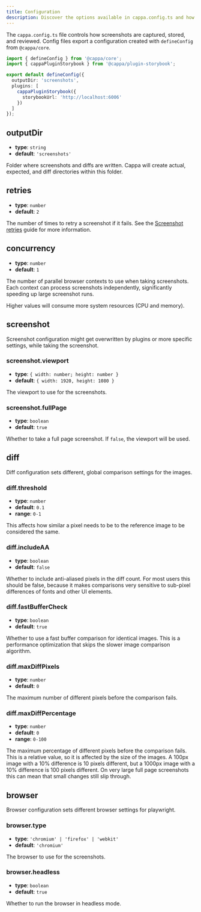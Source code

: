 ```yaml
---
title: Configuration
description: Discover the options available in cappa.config.ts and how to customize them.
---
```


The `cappa.config.ts` file controls how screenshots are captured, stored, and reviewed. Config files
export a configuration created with `defineConfig` from `@cappa/core`.

```ts
import { defineConfig } from '@cappa/core';
import { cappaPluginStorybook } from '@cappa/plugin-storybook';

export default defineConfig({
  outputDir: 'screenshots',
  plugins: [
    cappaPluginStorybook({
      storybookUrl: 'http://localhost:6006'
    })
  ]
});
```

## outputDir

- **type**: `string`
- **default**: `'screenshots'`

Folder where screenshots and diffs are written.
Cappa will create actual, expected, and diff directories within this folder.

## retries

- **type**: `number`
- **default**: `2`

The number of times to retry a screenshot if it fails. See the [Screenshot retries](screenshot-retries) guide for more information.

## concurrency

- **type**: `number`
- **default**: `1`

The number of parallel browser contexts to use when taking screenshots. Each context can process screenshots independently, significantly speeding up large screenshot runs.

Higher values will consume more system resources (CPU and memory).

## screenshot

Screenshot configuration might get overwritten by plugins or more specific settings, while taking
the screenshot.

### screenshot.viewport

- **type**: `{ width: number; height: number }`
- **default**: `{ width: 1920, height: 1080 }`

The viewport to use for the screenshots.

### screenshot.fullPage

- **type**: `boolean`
- **default**: `true`

Whether to take a full page screenshot. If `false`, the viewport will be used.

## diff

Diff configuration sets different, global comparison settings for the images.

### diff.threshold

- **type**: `number`
- **default**: `0.1`
- **range**: `0-1`

This affects how similar a pixel needs to be to the reference image to be considered the same.

### diff.includeAA

- **type**: `boolean`
- **default**: `false`

Whether to include anti-aliased pixels in the diff count.
For most users this should be false, because it makes comparisons very sensitive to sub-pixel differences of
fonts and other UI elements.

### diff.fastBufferCheck

- **type**: `boolean`
- **default**: `true`

Whether to use a fast buffer comparison for identical images. This is a performance optimization that
skips the slower image comparison algorithm.

### diff.maxDiffPixels

- **type**: `number`
- **default**: `0`

The maximum number of different pixels before the comparison fails.

### diff.maxDiffPercentage

- **type**: `number`
- **default**: `0`
- **range**: `0-100`

The maximum percentage of different pixels before the comparison fails. This is a relative value,
so it is affected by the size of the images. A 100px image with a 10% difference is 10 pixels different,
but a 1000px image with a 10% difference is 100 pixels different. On very large full page screenshots
this can mean that small changes still slip through.

## browser

Browser configuration sets different browser settings for playwright.

### browser.type

- **type**: `'chromium' | 'firefox' | 'webkit'`
- **default**: `'chromium'`

The browser to use for the screenshots.

### browser.headless

- **type**: `boolean`
- **default**: `true`

Whether to run the browser in headless mode.
